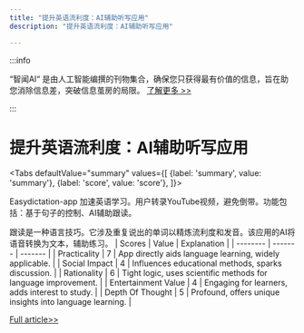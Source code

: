 ```yaml
---
title: "提升英语流利度：AI辅助听写应用"
description: "提升英语流利度：AI辅助听写应用"

---
```



:::info

“智闻AI“ 是由人工智能编撰的刊物集合，确保您只获得最有价值的信息，旨在助您消除信息差，突破信息茧房的局限。  [了解更多 >>](/)

:::

# 提升英语流利度：AI辅助听写应用


<Tabs
	defaultValue="summary"
	values={[
	{label: 'summary', value: 'summary'},
	{label: 'score', value: 'score'},
]}>
<TabItem value="summary">


Easydictation-app 加速英语学习。用户转录YouTube视频，避免倒带。功能包括：基于句子的控制、AI辅助跟读。

跟读是一种语言技巧。它涉及重复说出的单词以精炼流利度和发音。该应用的AI将语音转换为文本，辅助练习。
</TabItem>
<TabItem value="score">
	| Scores     | Value   | Explanation |
	| -------- | ------- | ------- |
	| Practicality  | 7    | App directly aids language learning, widely applicable.    |
	| Social Impact | 4     | Influences educational methods, sparks discussion.    |
	| Rationality    | 6    | Tight logic, uses scientific methods for language improvement.    |
	| Entertainment Value    | 4    | Engaging for learners, adds interest to study.    |
	| Depth Of Thought    | 5    | Profound, offers unique insights into language learning.    |
</TabItem>
</Tabs>

[Full article>>](https://www.producthunt.com/posts/easydictation-app)
